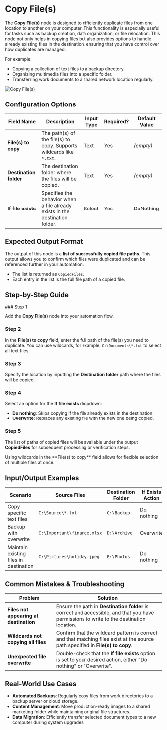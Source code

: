 
# Copy File(s)

The **Copy File(s)** node is designed to efficiently duplicate files from one location to another on your computer. This functionality is especially useful for tasks such as backup creation, data organization, or file relocation. This node not only helps in copying files but also provides options to handle already existing files in the destination, ensuring that you have control over how duplicates are managed.

For example:

- Copying a collection of text files to a backup directory.
- Organizing multimedia files into a specific folder.
- Transferring work documents to a shared network location regularly.

![Copy File(s)](./copy-file(s).png)

## Configuration Options

| Field Name             | Description                                                                  | Input Type | Required? | Default Value |
| ---------------------- | ---------------------------------------------------------------------------- | ---------- | --------- | ------------- |
| **File(s) to copy**    | The path(s) of the file(s) to copy. Supports wildcards like `*.txt`.         | Text       | Yes       | _(empty)_     |
| **Destination folder** | The destination folder where the files will be copied.                       | Text       | Yes       | _(empty)_     |
| **If file exists**     | Specifies the behavior when a file already exists in the destination folder. | Select     | Yes       | DoNothing     |

## Expected Output Format

The output of this node is a **list of successfully copied file paths**. This output allows you to confirm which files were duplicated and can be referenced further in your automation.

- The list is returned as `CopiedFiles`.
- Each entry in the list is the full file path of a copied file.

## Step-by-Step Guide

<Steps>
### Step 1

Add the **Copy File(s)** node into your automation flow.

### Step 2

In the **File(s) to copy** field, enter the full path of the file(s) you need to duplicate. You can use wildcards, for example, `C:\Documents\*.txt` to select all text files.

### Step 3

Specify the location by inputting the **Destination folder** path where the files will be copied.

### Step 4

Select an option for the **If file exists** dropdown:

- **Do nothing**: Skips copying if the file already exists in the destination.
- **Overwrite**: Replaces any existing file with the new one being copied.

### Step 5

The list of paths of copied files will be available under the output **CopiedFiles** for subsequent processing or verification steps.

</Steps>

<Callout type="info" title="Note">
  Using wildcards in the **File(s) to copy** field allows for flexible selection
  of multiple files at once.
</Callout>

## Input/Output Examples

| Scenario                               | Source Files                | Destination Folder | If Exists Action | Output Value                                                       |
| -------------------------------------- | --------------------------- | ------------------ | ---------------- | ------------------------------------------------------------------ |
| Copy specific text files               | `C:\Source\*.txt`           | `C:\Backup`        | Do nothing       | `C:\Backup\file1.txt`, `C:\Backup\file2.txt`, etc.                 |
| Backup with overwrite                  | `C:\Important\finance.xlsx` | `D:\Archive`       | Overwrite        | `D:\Archive\finance.xlsx`                                          |
| Maintain existing files in destination | `C:\Pictures\holiday.jpeg`  | `E:\Photos`        | Do nothing       | `E:\Photos\holiday.jpeg` if not already present, else no new entry |

## Common Mistakes & Troubleshooting

| Problem                                | Solution                                                                                                                                 |
| -------------------------------------- | ---------------------------------------------------------------------------------------------------------------------------------------- |
| **Files not appearing at destination** | Ensure the path in **Destination folder** is correct and accessible, and that you have permissions to write to the destination location. |
| **Wildcards not copying all files**    | Confirm that the wildcard pattern is correct and that matching files exist at the source path specified in **File(s) to copy**.          |
| **Unexpected file overwrite**          | Double-check that the **If file exists** option is set to your desired action, either "Do nothing" or "Overwrite".                       |

## Real-World Use Cases

- **Automated Backups**: Regularly copy files from work directories to a backup server or cloud storage.
- **Content Management**: Move production-ready images to a shared marketing folder while maintaining original file structures.
- **Data Migration**: Efficiently transfer selected document types to a new computer during system upgrades.
